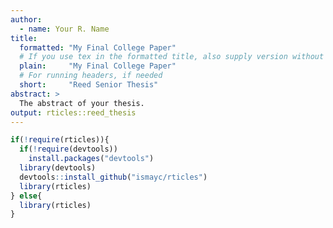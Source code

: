 ```yaml
---
author:
  - name: Your R. Name
title:
  formatted: "My Final College Paper"
  # If you use tex in the formatted title, also supply version without
  plain:     "My Final College Paper"
  # For running headers, if needed
  short:     "Reed Senior Thesis"
abstract: >
  The abstract of your thesis.
output: rticles::reed_thesis
---
```



```r
if(!require(rticles)){
  if(!require(devtools))
    install.packages("devtools")
  library(devtools)
  devtools::install_github("ismayc/rticles")
  library(rticles)
} else{
  library(rticles)
}
```
